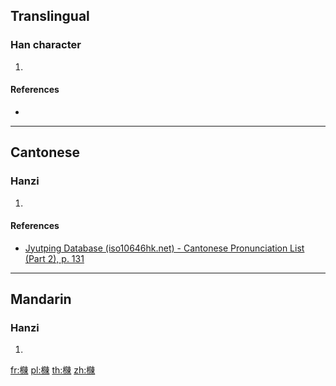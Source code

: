 {{character info/new}}
==Translingual==

===Han character===
{{Han char|rn=75|rad=木|as=11|sn=15|four=45996|canj=DNLW|ids=⿰木陳}}

# {{defn|Han|sort=木11}}

====References====
* {{Han ref|kx=0549.040|dkj=15403|hdz=21271.060|uh=6A04|ud=27140|bh=E5E7|bd=58855}}

----

==Cantonese==

===Hanzi===
{{yue-hanzi|jyut=[[can4]]|y=chan4}}

# {{defn|lang=yue|sort=木11}}

====References====
*[http://www.iso10646hk.net/jp/document/download.jsp Jyutping Database (iso10646hk.net) - Cantonese Pronunciation List (Part 2), p. 131]

----

==Mandarin==

===Hanzi===
{{cmn-hanzi|pin=[[chén]] ([[chen2]])|wg=ch'en<sup>2</sup>}}

# {{defn|lang=cmn|sort=木11}}

[[fr:樄]]
[[pl:樄]]
[[th:樄]]
[[zh:樄]]